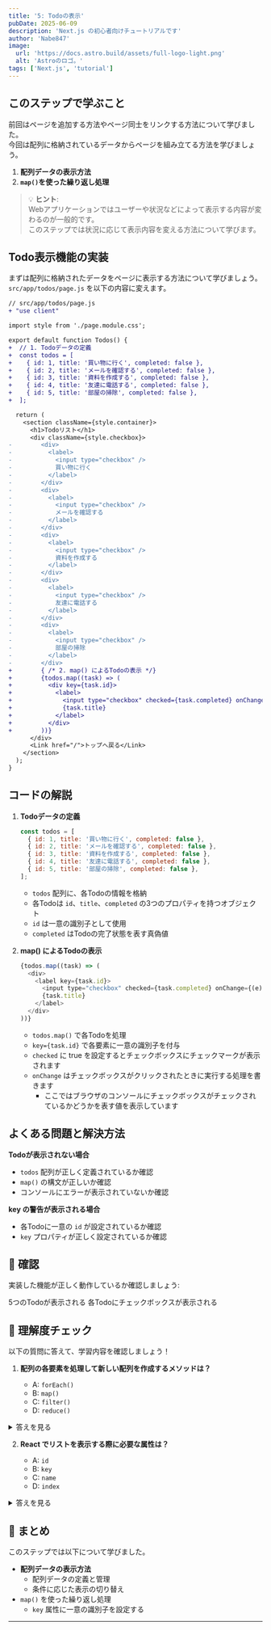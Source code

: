 ```yaml
---
title: '5: Todoの表示'
pubDate: 2025-06-09
description: 'Next.js の初心者向けチュートリアルです'
author: 'Nabe847'
image:
  url: 'https://docs.astro.build/assets/full-logo-light.png'
  alt: 'Astroのロゴ。'
tags: ['Next.js', 'tutorial']
---
```


## このステップで学ぶこと

前回はページを追加する方法やページ同士をリンクする方法について学びました。  
今回は配列に格納されているデータからページを組み立てる方法を学びましょう。

1. **配列データの表示方法**
2. **`map()`を使った繰り返し処理**

> 💡 **ヒント**:  
> Webアプリケーションではユーザーや状況などによって表示する内容が変わるのが一般的です。  
> このステップでは状況に応じて表示内容を変える方法について学びます。

## Todo表示機能の実装

まずは配列に格納されたデータをページに表示する方法について学びましょう。  
`src/app/todos/page.js` を以下の内容に変えます。

```diff lang="js"
// src/app/todos/page.js
+ "use client"

import style from './page.module.css';

export default function Todos() {
+  // 1. Todoデータの定義
+  const todos = [
+    { id: 1, title: '買い物に行く', completed: false },
+    { id: 2, title: 'メールを確認する', completed: false },
+    { id: 3, title: '資料を作成する', completed: false },
+    { id: 4, title: '友達に電話する', completed: false },
+    { id: 5, title: '部屋の掃除', completed: false },
+  ];

  return (
    <section className={style.container}>
      <h1>Todoリスト</h1>
      <div className={style.checkbox}>
-        <div>
-          <label>
-            <input type="checkbox" />
-            買い物に行く
-          </label>
-        </div>
-        <div>
-          <label>
-            <input type="checkbox" />
-            メールを確認する
-          </label>
-        </div>
-        <div>
-          <label>
-            <input type="checkbox" />
-            資料を作成する
-          </label>
-        </div>
-        <div>
-          <label>
-            <input type="checkbox" />
-            友達に電話する
-          </label>
-        </div>
-        <div>
-          <label>
-            <input type="checkbox" />
-            部屋の掃除
-          </label>
-        </div>
+        { /* 2. map() によるTodoの表示 */}
+        {todos.map((task) => (
+          <div key={task.id}>
+            <label>
+              <input type="checkbox" checked={task.completed} onChange={(e) => { console.log(e.target.checked)}} />
+              {task.title}
+            </label>
+          </div>
+        ))}
      </div>
      <Link href="/">トップへ戻る</Link>
    </section>
  );
}
```

## コードの解説

1. **Todoデータの定義**
   ```javascript
   const todos = [
     { id: 1, title: '買い物に行く', completed: false },
     { id: 2, title: 'メールを確認する', completed: false },
     { id: 3, title: '資料を作成する', completed: false },
     { id: 4, title: '友達に電話する', completed: false },
     { id: 5, title: '部屋の掃除', completed: false },
   ];
   ```
   - `todos` 配列に、各Todoの情報を格納
   - 各Todoは `id`、`title`、`completed` の3つのプロパティを持つオブジェクト
   - `id` は一意の識別子として使用
   - `completed` はTodoの完了状態を表す真偽値

2. **map() によるTodoの表示**
   ```javascript
   {todos.map((task) => (
     <div>
       <label key={task.id}>
         <input type="checkbox" checked={task.completed} onChange={(e) => { console.log(e.target.checked)}} />
         {task.title}
       </label>
     </div>
   ))}
   ```
   - `todos.map()` で各Todoを処理
   - `key={task.id}` で各要素に一意の識別子を付与
   - `checked` に true を設定するとチェックボックスにチェックマークが表示されます
   - `onChange` はチェックボックスがクリックされたときに実行する処理を書きます
       - ここではブラウザのコンソールにチェックボックスがチェックされているかどうかを表す値を表示しています

## よくある問題と解決方法

**Todoが表示されない場合**
- `todos` 配列が正しく定義されているか確認
- `map()` の構文が正しいか確認
- コンソールにエラーが表示されていないか確認

**key の警告が表示される場合**
- 各Todoに一意の `id` が設定されているか確認
- `key` プロパティが正しく設定されているか確認

## 🚀 確認

実装した機能が正しく動作しているか確認しましょう:


<div>
  <ChecklistItem client:load id="step5-point1">
    5つのTodoが表示される
  </ChecklistItem>
  <ChecklistItem client:load id="step5-point2">
    各Todoにチェックボックスが表示される
  </ChecklistItem>
</div>

## 🎯 理解度チェック

以下の質問に答えて、学習内容を確認しましょう！

1. **配列の各要素を処理して新しい配列を作成するメソッドは？**

   - A: `forEach()`
   - B: `map()`
   - C: `filter()`
   - D: `reduce()`

<details>
<summary>答えを見る</summary>

   **答え: B: `map()`**

   - `map()` は配列の各要素に対して処理を行い、新しい配列を作成します
   - このステップでは、Todoデータを HTML 要素の配列に変換するために使用しています
</details>

2. **React でリストを表示する際に必要な属性は？**

   - A: `id`
   - B: `key`
   - C: `name`
   - D: `index`

<details>
<summary>答えを見る</summary>

   **答え: B: `key`**

   - `key` は各要素を一意に識別するために必要な属性です
   - React が効率的に DOM を更新するために使用されます
</details>

## 📝 まとめ

このステップでは以下について学びました。

- **配列データの表示方法**
  - 配列データの定義と管理
  - 条件に応じた表示の切り替え
- `map()` を使った繰り返し処理
  - `key` 属性に一意の識別子を設定する

---
